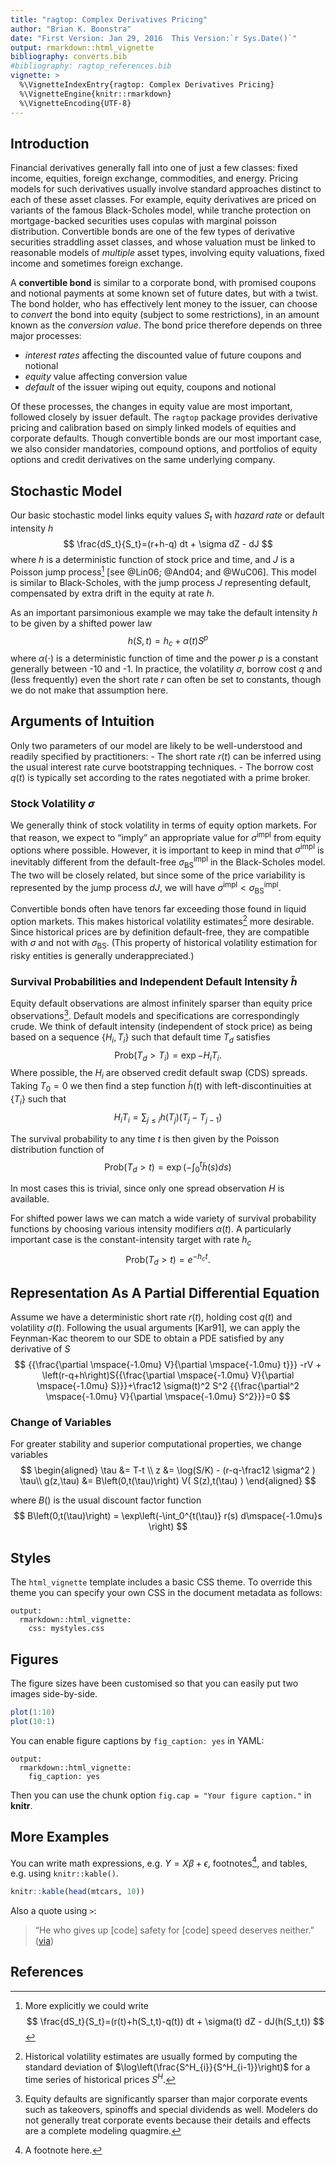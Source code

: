 ```yaml
---
title: "ragtop: Complex Derivatives Pricing"
author: "Brian K. Boonstra"
date: "First Version: Jan 29, 2016  This Version:`r Sys.Date()`"
output: rmarkdown::html_vignette
bibliography: converts.bib
#bibliography: ragtop_references.bib
vignette: >
  %\VignetteIndexEntry{ragtop: Complex Derivatives Pricing}
  %\VignetteEngine{knitr::rmarkdown}
  %\VignetteEncoding{UTF-8}
---
```


## Introduction

Financial derivatives generally fall into one of just a few classes: fixed income, equities, foreign exchange, commodities, and energy.  Pricing models for such derivatives usually involve standard approaches distinct to each of these asset classes.  For example, equity derivatives are priced on variants of the famous Black-Scholes model, while tranche protection on mortgage-backed securities uses copulas with marginal poisson distribution.  Convertible bonds are one of the few types of derivative securities straddling asset classes, and whose valuation must be linked to reasonable models of *multiple* asset types, involving equity valuations, fixed income and sometimes foreign exchange.

A **convertible bond** is similar to a corporate bond, with promised coupons and notional payments at some known set of future dates, but with a twist.  The bond holder, who has effectively lent money to the issuer, can choose to *convert* the bond into equity (subject to some restrictions), in an amount known as the *conversion value*.  The bond price therefore depends on three major processes:

- *interest rates* affecting the discounted value of future coupons and notional
- *equity* value affecting conversion value
- *default* of the issuer wiping out equity, coupons and notional

Of these processes, the changes in equity value are most important, followed closely by issuer default.  The `ragtop` package provides derivative pricing and calibration based on simply linked models of equities and corporate defaults.  Though convertible bonds are our most important case, we also consider mandatories, compound options, and portfolios of equity options and credit derivatives on the same underlying company.


## Stochastic Model

Our basic stochastic model links equity values $S_t$ with *hazard rate* or default intensity $h$
$$
	\frac{dS_t}{S_t}=(r+h-q) dt + \sigma dZ - dJ
$$
where $h$ is a deterministic function of stock price and time, and $J$ is a Poisson jump process^[More explicitly we could write
$$
\frac{dS_t}{S_t}=(r(t)+h(S_t,t)-q(t)) dt + \sigma(t) dZ - dJ(h(S_t,t))
$$] [see @Lin06; @And04; and @WuC06].  This model is similar to Black-Scholes, with the jump process $J$ representing default, compensated by extra drift in the equity at rate $h$.

As an important parsimonious example we may take the default intensity $h$ to be given by a shifted power law
$$
h(S,t) = h_c + \alpha(t) S^p
$$
where $\alpha(\cdot)$ is a deterministic function of time and the power $p$ is a constant generally between -10 and -1.  In practice, the volatility $\sigma$, borrow cost $q$ and (less frequently) even the short rate $r$ can often be set to constants, though we do not make that assumption here.


## Arguments of Intuition

Only two parameters of our model are likely to be well-understood and readily specified by practitioners:
- The short rate $r(t)$ can be inferred using the usual interest rate curve bootstrapping techniques.
- The borrow cost $q(t)$ is typically set according to the rates negotiated with a prime broker.

### Stock Volatility $\sigma$

We generally think of stock volatility in terms of equity option markets.  For that reason, we expect to "imply" an appropriate value for $\sigma^{\text{impl}}$ from equity options where possible.  However, it is important to keep in mind that $\sigma^{\text{impl}}$ is inevitably different from the default-free $\sigma^{\text{impl}}_{\text{BS}}$ in the Black-Scholes model.  The two will be closely related, but since some of the price variability is represented by the jump process $dJ$, we will have $\sigma^{\text{impl}} < \sigma^{\text{impl}}_{\text{BS}}$.

Convertible bonds often have tenors far exceeding those found in liquid option markets.  This makes historical volatility estimates^[Historical volatility estimates are usually formed by computing the standard deviation of $\log\left(\frac{S^H_{i}}{S^H_{i-1}}\right)$ for a time series of historical prices $S^H$.] more desirable.  Since historical prices are by definition default-free, they are compatible with $\sigma$ and not with $\sigma_{\text{BS}}$.  (This property of historical volatility estimation for risky entities is generally underappreciated.)

### Survival Probabilities and Independent Default Intensity $\tilde{h}$

Equity default observations are almost infinitely sparser than equity price observations^[Equity defaults are significantly sparser than major corporate events such as takeovers, spinoffs and special dividends as well.  Modelers do not generally treat corporate events because their details and effects are a complete modeling quagmire.].  Default models and specifications are correspondingly crude.  We think of default intensity (independent of stock price) as being based on a sequence $\{H_i, T_i\}$ such that default time $T_d$ satisfies
$$
	\text{Prob}( T_d > T_i ) = \exp{-H_i T_i}.
$$
Where possible, the $H_i$ are observed credit default swap (CDS) spreads. Taking $T_0=0$ we then find a step function $\tilde{h}(t)$ with left-discontinuities at $\{T_i\}$ such that
$$
H_i T_i = \sum_{j \leq i} h(T_j) (T_j-T_{j-1})
$$

The survival probability to any time $t$ is then given by the Poisson distribution function of
$$
	\text{Prob}( T_d > t ) = \exp{\left(-\int_0^t \tilde{h}(s) ds \right)}
$$

In most cases this is trivial, since only one spread observation $H$ is available. 

For shifted power laws we can match a wide variety of survival probability functions by choosing various intensity modifiers $\alpha(t)$.  A particularly important case is the constant-intensity target with rate $h_c$
$$
	\text{Prob}( T_d > t ) = e^{-h_c t}.
$$



## Representation As A Partial Differential Equation

Assume we have a deterministic short rate $r(t)$, holding cost $q(t)$ and volatility $\sigma(t)$.  Following the usual arguments [Kar91], we can apply the Feynman-Kac theorem to our SDE to obtain a PDE satisfied by any derivative of $S$
$$
{{\frac{\partial \mspace{-1.0mu} V}{\partial \mspace{-1.0mu} t}}} -rV + \left(r-q+h\right)S{{\frac{\partial \mspace{-1.0mu} V}{\partial \mspace{-1.0mu} S}}}+\frac12 \sigma(t)^2 S^2 {{\frac{\partial^2 \mspace{-1.0mu} V}{\partial \mspace{-1.0mu} S^2}}}=0
$$


### Change of Variables

For greater stability and superior computational properties, we change variables
$$
\begin{aligned}
	\tau &= T-t \\
	z &= \log(S/K) - (r-q-\frac12 \sigma^2 ) \tau\\
	g(z,\tau) &= B\left(0,t(\tau)\right) V( S(z),t(\tau) )
\end{aligned}
$$

where $B()$ is the usual discount factor function
$$
B\left(0,t(\tau)\right) = \exp\left(-\int_0^{t(\tau)} r(s) d\mspace{-1.0mu}s  \right)
$$



## Styles

The `html_vignette` template includes a basic CSS theme. To override this theme you can specify your own CSS in the document metadata as follows:

    output: 
      rmarkdown::html_vignette:
        css: mystyles.css

## Figures

The figure sizes have been customised so that you can easily put two images side-by-side. 

```r
plot(1:10)
plot(10:1)
```

You can enable figure captions by `fig_caption: yes` in YAML:

    output:
      rmarkdown::html_vignette:
        fig_caption: yes

Then you can use the chunk option `fig.cap = "Your figure caption."` in **knitr**.

## More Examples

You can write math expressions, e.g. $Y = X\beta + \epsilon$, footnotes^[A footnote here.], and tables, e.g. using `knitr::kable()`.

```r
knitr::kable(head(mtcars, 10))
```

Also a quote using `>`:

> "He who gives up [code] safety for [code] speed deserves neither."
([via](https://twitter.com/hadleywickham/status/504368538874703872))

## References


